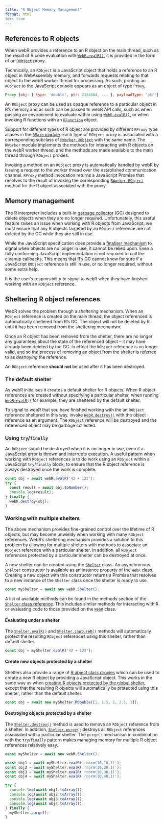 ```yaml
---
title: "R Object Memory Management"
format: html
toc: true
---
```


## References to R objects

When webR provides a reference to an R object on the main thread, such as the
result of R code evaluation with
[`WebR.evalR()`](api/js/classes/WebR.WebR.md#evalr), it is provided in the form
of an [`RObject`](api/js/modules/RMain.md#robject) proxy.

Technically, an `RObject` is a JavaScript object that holds a reference to an R
object in WebAssembly memory, and forwards requests relating to that object to
the webR worker thread for processing. As such, printing an `RObject` to the
JavaScript console appears as an object of type `Proxy`,

``` javascript
Proxy {obj: { type: 'double', ptr: 2184504, ... }, payloadType: 'ptr'}
```

An `RObject` proxy can be used as opaque reference to a particular object in R's
memory and as such can be passed to webR API calls, such as when passing an
environment to evaluate within using
[`WebR.evalR()`](api/js/classes/WebR.WebR.md#evalr), or when invoking R
functions with an [`RFunction`](api/js/classes/RWorker.RFunction.md) object.

Support for different types of R object are provided by different `RProxy` type
aliases in the [`RMain` module](api/js/modules/RMain.md). Each type of `RObject`
proxy is associated with a corresponding subclass of
[`RWorker.RObject`](api/js/classes/RWorker.RObject.md) with the same name. The
`RWorker` module implements the methods for interacting with R objects on the
webR worker thread, and the methods are made available to the main thread
through `RObject` proxies.

Invoking a method on an `RObject` proxy is automatically handled by webR by
issuing a request to the worker thread over the established communication
channel. `RProxy` method invocation returns a JavaScript Promise that resolves
to the result of invoking the corresponding
[`RWorker.RObject`](api/js/classes/RWorker.RObject.md) method for the R object
associated with the proxy.

## Memory management

The R interpreter includes a built-in [garbage
collector](https://en.wikipedia.org/wiki/Garbage_collection_(computer_science))
(GC) designed to delete objects when they are no longer required. Unfortunately,
this useful feature raises an issue when working with R objects from JavaScript;
we must ensure that any R objects targeted by an `RObject` reference are not
deleted by the GC while they are still in use.

While the JavaScript specification does provide a [finaliser
mechanism](https://developer.mozilla.org/en-US/docs/Web/JavaScript/Reference/Global_Objects/FinalizationRegistry)
to signal when objects are no longer in use, it cannot be relied upon. Even a
fully conforming JavaScript implementation is not required to call the cleanup
callbacks. This means that R's GC cannot know for sure if a JavaScript `RObject`
reference is still in use, or no longer required, without some extra help.

::: callout-note
It is the user's responsibility to signal to webR when they have finished
working with an `RObject` reference.
:::

## Sheltering R object references {#shelter}

WebR solves the problem through a *sheltering* mechanism. When an `RObject`
reference is created on the main thread, the object referenced is automatically
sheltered from R's GC. The object will not be deleted by R until it has been
removed from the sheltering mechanism.

Once an R object has been removed from the shelter, there are no longer any
guarantees about the state of the referenced object -- it may have already been
deleted by the GC. In effect the `RObject` reference is no longer valid, and so
the process of removing an object from the shelter is referred to as
*destroying* the reference.

::: callout-warning
An `RObject` reference **should not** be used after it has been destroyed.
:::

### The default shelter

As webR initialises it creates a default shelter for R objects. When R object
references are created without specifying a particular shelter, when running
[`WebR.evalR()`](api/js/classes/WebR.WebR.md#evalr) for example, they are
sheltered by the default shelter.

To signal to webR that you have finished working with the an `RObject` reference
sheltered in this way, invoke
[`WebR.destroy()`](api/js/classes/WebR.WebR.md#destroy) with the object
reference as an argument. The `RObject` reference will be destroyed and the
referenced object may be garbage collected.

### Using `try`/`finally`

An `RObject` should be destroyed when it is no longer in use, even if a
JavaScript error is thrown and interrupts execution. A useful pattern when
working with `RObject` references is to do work using an `RObject` within a
JavaScript `try`/`finally` block, to ensure that the R object reference is
always destroyed once the work is complete.

``` javascript
const obj = await webR.evalR('42 + 123');
try {
  const result = await obj.toNumber();
  console.log(result);
} finally {
  webR.destroy(obj);
}
```

### Working with multiple shelters

The above mechanism provides fine-grained control over the lifetime of R
objects, but may become unwieldy when working with many `RObject` references.
WebR's sheltering mechanism provides a solution to this problem by allowing for
multiple shelters with methods to associate an `RObject` reference with a
particular shelter. In addition, all `RObject` references protected by a
particular shelter can be destroyed at once.

A new shelter can be created using the
[`Shelter`](api/js/classes/WebR.Shelter.md) class. An asynchronous `Shelter`
constructor is available as an instance property of the `WebR` class. Creating a
new object with this constructor returns a Promise that resolves to a new
instance of the `Shelter` class once the shelter is ready to use.

``` javascript
const myShelter = await new webR.Shelter();
```

A list of available methods can be found in the methods section of the
[`Shelter` class reference](api/js/classes/WebR.Shelter.md#methods). This
includes similar methods for interacting with R or evaluating code to those
provided on the [`WebR`](api/js/classes/WebR.WebR.md#methods) class.

#### Evaluating under a shelter

The [`Shelter.evalR()`](api/js/classes/WebR.Shelter.md#evalr) and
[`Shelter.captureR()`](api/js/classes/WebR.Shelter.md#capturer) methods will
automatically protect the resulting `RObject` references using this shelter,
rather than default shelter.

``` javascript
const obj = myShelter.evalR('42 + 123');
```

#### Create new objects protected by a shelter

Shelters also provide a range of [R object class
proxies](api/js/classes/WebR.Shelter.md#properties) which can be
used to create a new R object by providing a JavaScript object. This works in
the same way as when [creating R objects protected by the global
shelter](convert-js-to-r.qmd#creating-an-r-object-with-specific-type), except
that the resulting R objects will automatically be protected using this shelter,
rather than the default shelter.

``` javascript
const obj = await new myShelter.RDouble([1, 1.5, 2, 2.5, 3]);
```

#### Destroying objects protected by a shelter

The [`Shelter.destroy()`](api/js/classes/WebR.Shelter.md#destroy) method is used
to remove an `RObject` reference from a shelter. In addition,
[`Shelter.purge()`](api/js/classes/WebR.Shelter.md#purge) destroys all `RObject`
references associated with a particular shelter. The `purge()` mechanism in
combination with the `try`/`finally` pattern makes managing memory for multiple
R object references relatively easy.

``` javascript
const myShelter = await new webR.Shelter();

const obj1 = await myShelter.evalR('rnorm(10,10,1)');
const obj2 = await myShelter.evalR('rnorm(10,20,1)');
const obj3 = await myShelter.evalR('rnorm(10,30,1)');
const obj4 = await myShelter.evalR('rnorm(10,40,1)');

try {
  console.log(await obj1.toArray());
  console.log(await obj2.toArray());
  console.log(await obj3.toArray());
  console.log(await obj4.toArray());
} finally {
  myShelter.purge();
}
```
